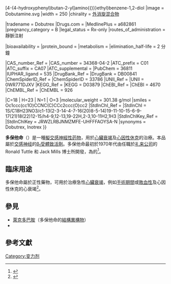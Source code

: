 {{Drugbox
|verifiedrevid = 459442789
|IUPAC_name = (''RS'')-4-(2-{{(}}[4-(4-hydroxyphenyl)butan-2-yl]amino{{)}}ethyl)benzene-1,2-diol
|image = Dobutamine.svg
|width = 250
|chirality = [[外消旋混合物|外消旋混合物]]

<!--Clinical data-->
|tradename = Dobutrex
|Drugs.com = {{drugs.com|monograph|dobutamine-hydrochloride}}
|MedlinePlus = a682861
|pregnancy_category = B
|legal_status = Rx-only  
|routes_of_administration = 靜脈注射

<!--Pharmacokinetic data-->
|bioavailability =  
|protein_bound =  
|metabolism =  
|elimination_half-life = 2 分鐘

<!--Identifiers-->
|CAS_number_Ref = {{cascite|correct|??}}
|CAS_number = 34368-04-2
|ATC_prefix = C01
|ATC_suffix = CA07
|ATC_supplemental =  
|PubChem = 36811
|IUPHAR_ligand = 535
|DrugBank_Ref = {{drugbankcite|correct|drugbank}}
|DrugBank = DB00841
|ChemSpiderID_Ref = {{chemspidercite|correct|chemspider}}
|ChemSpiderID = 33786
|UNII_Ref = {{fdacite|correct|FDA}}
|UNII = 0WR771DJXV
|KEGG_Ref = {{keggcite|correct|kegg}}
|KEGG = D03879
|ChEBI_Ref = {{ebicite|correct|EBI}}
|ChEBI = 4670
|ChEMBL_Ref = {{ebicite|correct|EBI}}
|ChEMBL = 926

<!--Chemical data-->
|C=18 | H=23 | N=1 | O=3
|molecular_weight = 301.38 g/mol
|smiles = Oc1ccc(cc1O)CCNC(C)CCc2ccc(O)cc2
|StdInChI_Ref = {{stdinchicite|correct|chemspider}}
|StdInChI = 1S/C18H23NO3/c1-13(2-3-14-4-7-16(20)8-5-14)19-11-10-15-6-9-17(21)18(22)12-15/h4-9,12-13,19-22H,2-3,10-11H2,1H3
|StdInChIKey_Ref = {{stdinchicite|correct|chemspider}}
|StdInChIKey = JRWZLRBJNMZMFE-UHFFFAOYSA-N
|synonyms = Dobutrex, Inotrex
}}

'''多保他命'''（{{lang|en|Dobutamine}}）是一種[[擬交感神經性|擬交感神經性]][[药物|药物]]，用於[[心臟衰竭|心臟衰竭]]及[[心因性休克|心因性休克]]的治療。本品屬於[[交感神经|交感神经]]的[[肾上腺素受体|β<sub>1</sub>受體致活劑]]。多保他命最初於1970年代由任職於[[礼来公司|礼来公司]]的 Ronald Tuttle 和 Jack Mills 博士所開發，為{{tsl|en|isoprenaline||isoprenaline}}的{{tsl|en|analog (chemistry)|結構相似物|相似物}}<ref>{{cite journal |vauthors=Tuttle RR, Mills J |title=Dobutamine: development of a new catecholamine to selectively increase cardiac contractility |journal=Circ Res |volume=36 |issue=1 |pages=185–96 |date=January 1975 |pmid=234805 |url=http://circres.ahajournals.org/cgi/reprint/36/1/185 |doi=10.1161/01.RES.36.1.185 |access-date=2016-10-18 |archive-date=2021-08-28 |archive-url=https://web.archive.org/web/20210828064321/https://www.ahajournals.org/doi/abs/10.1161/01.res.36.1.185 |dead-url=no }}</ref>。

==臨床用途==
多保他命屬於正性{{tsl|en|inotrope|肌力}}藥物，可用於治療急性[[心臟衰竭|心臟衰竭]]，例如[[心脏外科|手術期間]]或[[敗血性休克|敗血性]]及心因性休克的心衰竭<ref name="rang">{{cite book |vauthors=Rang HP, Dale MM, Ritter JM, Flower RJ |title=Rang and Dale's Pharmacology}}</ref>。

==參見==
*[[萊克多巴胺|萊克多巴胺]]（多保他命的[[结构异构|結構異構物]]）
*{{tsl|en|Arbutamine||Arbutamine}}

==參考文獻==
{{reflist}}

{{Adrenergic agonists}}
{{Cardiac stimulants excluding cardiac glycosides}}

{{tsl|en|Category:Beta1-adrenergic agonists||Category:Beta1-adrenergic agonists}}
[[Category:变力剂|Category:变力剂]]